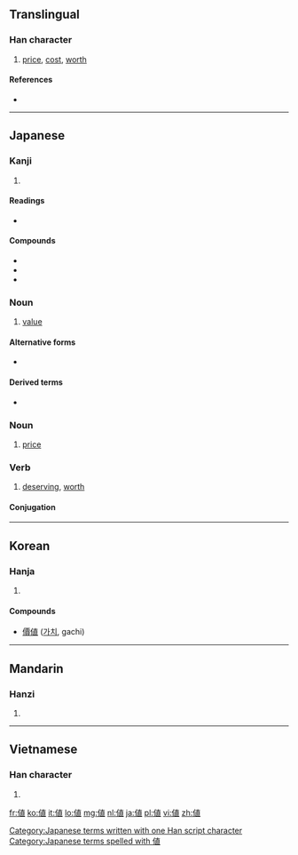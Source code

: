 {{also|值}}
==Translingual==

===Han character===
{{Han char|rn=9|rad=人|as=08|sn=10|four=|canj=人十月女 (OJBV), X人十月女 (XOJBV)|ids=⿰[[亻]][[直]]}}

# [[price]], [[cost]], [[worth]]

====References====
* {{Han ref|kx=0108.150|dkj=00786|dj=0231.050|hdz=10171.081|uh=5024|ud=20516}}

----

==Japanese==

===Kanji===
{{ja-kanji|grade=6|rs=人08}}

# {{defn|lang=ja|sort=人08}}

====Readings====
* {{ja-readings|on=[[ち]] (chi), [[ちょく]] (choku)|kun=[[ね]] (ne), [[あたい]] (atai), [[あう]] (au)}}

====Compounds====
* {{term|lang=ja|価値||tr=kachi|[[value]]}}
* {{term|lang=ja|値段||tr=nedan|[[price]]}}
* {{term|lang=ja|卸値||tr=oroshine|[[trade]] [[price]]}}

===Noun===
{{ja-noun|k|hira=あたい|rom=atai}}

# [[value]]

====Alternative forms====
* {{l|ja|価}}

====Derived terms====
* {{l|ja|値千金|tr=ataisenkin}}

===Noun===
{{ja-noun|k|hira=ね|rom=ne}}

# [[price]]

===Verb===
{{ja-verb-suru|k|hira=あたい|rom=atai}}

# [[deserving]], [[worth]]

====Conjugation====
{{ja-suru|値|あたい|atai}}

[[Category:Japanese terms written with one Han script character]]
[[Category:Japanese terms spelled with 値]]
----

==Korean==

===Hanja===
{{ko-hanja|hangeul=치|rv=chi|mr=ch'i}}

# {{defn|lang=ko|sort=人08}}

====Compounds====
* [[價値]] ([[가치]], gachi)

----

==Mandarin==

===Hanzi===
{{cmn-hanzi|pin=[[kǒng]] ([[kong3]]), [[zhí]] ([[zhi2]])|wg=k'ung<sup>3</sup>, chih<sup>2</sup>}}

# {{defn|lang=cmn|sort=人08}}

----

==Vietnamese==

===Han character===
{{vi-hantu|[[trị]], [[trịa]]|rs=人08}}

# {{defn|lang=vi|sort=人08}}

[[fr:値]]
[[ko:値]]
[[it:値]]
[[lo:値]]
[[mg:値]]
[[nl:値]]
[[ja:値]]
[[pl:値]]
[[vi:値]]
[[zh:値]]